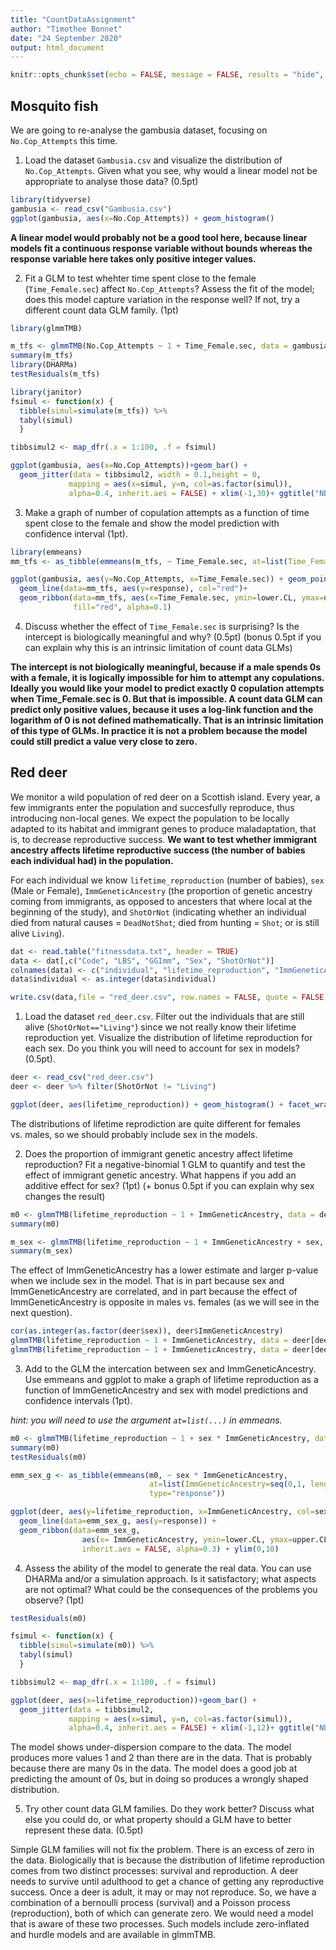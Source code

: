 ```yaml
---
title: "CountDataAssignment"
author: "Timothee Bonnet"
date: "24 September 2020"
output: html_document
---
```


```r
knitr::opts_chunk$set(echo = FALSE, message = FALSE, results = "hide", fig.show='hide')
```

## Mosquito fish

We are going to re-analyse the gambusia dataset, focusing on ```No.Cop_Attempts``` this time.

1. Load the dataset ```Gambusia.csv``` and visualize the distribution of ```No.Cop_Attempts```. Given what you see, why would a linear model not be appropriate to analyse those data? (0.5pt)

```r
library(tidyverse)
gambusia <- read_csv("Gambusia.csv")
ggplot(gambusia, aes(x=No.Cop_Attempts)) + geom_histogram()
```

**A linear model would probably not be a good tool here, because linear models fit a continuous response variable without bounds whereas the response variable here takes only positive integer values.**


2. Fit a GLM to test whehter time spent close to the female (```Time_Female.sec```) affect ```No.Cop_Attempts```? Assess the fit of the model; does this model capture variation in the response well? If not, try a different count data GLM family. (1pt) 

```r
library(glmmTMB)

m_tfs <- glmmTMB(No.Cop_Attempts ~ 1 + Time_Female.sec, data = gambusia, family = "nbinom1")
summary(m_tfs)
library(DHARMa)
testResiduals(m_tfs)
```

```r
library(janitor)
fsimul <- function(x) {
  tibble(simul=simulate(m_tfs)) %>% 
  tabyl(simul)
  }

tibbsimul2 <- map_dfr(.x = 1:100, .f = fsimul)

ggplot(gambusia, aes(x=No.Cop_Attempts))+geom_bar() +
  geom_jitter(data = tibbsimul2, width = 0.1,height = 0,
             mapping = aes(x=simul, y=n, col=as.factor(simul)),
             alpha=0.4, inherit.aes = FALSE) + xlim(-1,30)+ ggtitle("Nbinom1 GLM")

```



3. Make a graph of number of copulation attempts as a function of time spent close to the female and show the model prediction with confidence interval (1pt).

```r
library(emmeans)
mm_tfs <- as_tibble(emmeans(m_tfs, ~ Time_Female.sec, at=list(Time_Female.sec=seq(0, 520, length.out = 100)), type="response"))

ggplot(gambusia, aes(y=No.Cop_Attempts, x=Time_Female.sec)) + geom_point() +
  geom_line(data=mm_tfs, aes(y=response), col="red")+
  geom_ribbon(data=mm_tfs, aes(x=Time_Female.sec, ymin=lower.CL, ymax=upper.CL), inherit.aes = FALSE,
              fill="red", alpha=0.1)

```


4. Discuss whether the effect of ```Time_Female.sec``` is surprising? Is the intercept is biologically meaningful and why? (0.5pt) (bonus 0.5pt if you can explain why this is an intrinsic limitation of count data GLMs)

**The intercept is not biologically meaningful, because if a male spends 0s with a female, it is logically impossible for him to attempt any copulations. Ideally you would like your model to predict exactly 0 copulation attempts when Time_Female.sec is 0. But that is impossible. A count data GLM can predict only positive values, because it uses a log-link function and the logarithm of 0 is not defined mathematically. That is an intrinsic limitation of this type of GLMs. In practice it is not a problem because the model could still predict a value very close to zero.**

## Red deer

We monitor a wild population of red deer on a Scottish island. Every year, a few immigrants enter the population and succesfully reproduce, thus introducing non-local genes. We expect the population to be locally adapted to its habitat and immigrant genes to produce maladaptation, that is, to decrease reproductive success.
**We want to test whether immigrant ancestry affects lifetime reproductive success (the number of babies each individual had) in the population.**

For each individual we know ```lifetime_reproduction``` (number of babies), ```sex ``` (Male or Female), ```ImmGeneticAncestry``` (the proportion of genetic ancestry coming from immigrants, as opposed to ancesters that where local at the beginning of the study), and ```ShotOrNot``` (indicating whether an individual died from natural causes = ```DeadNotShot```; died from hunting = ```Shot```; or is still alive ```Living```).



```r
dat <- read.table("fitnessdata.txt", header = TRUE)
data <- dat[,c("Code", "LBS", "GGImm", "Sex", "ShotOrNot")]
colnames(data) <- c("individual", "lifetime_reproduction", "ImmGeneticAncestry",  "sex", "ShotOrNot")
data$individual <- as.integer(data$individual)

write.csv(data,file = "red_deer.csv", row.names = FALSE, quote = FALSE)
```

1. Load the dataset ```red_deer.csv```. Filter out the individuals that are still alive (```ShotOrNot=="Living"```) since we not really know their lifetime reproduction yet. Visualize the distribution of lifetime reproduction for each sex. Do you think you will need to account for sex in models? (0.5pt).

```r
deer <- read_csv("red_deer.csv")
deer <- deer %>% filter(ShotOrNot != "Living")

ggplot(deer, aes(lifetime_reproduction)) + geom_histogram() + facet_wrap(~sex)
```

The distributions of lifetime reprodiction are quite different for females vs. males, so we should probably include sex in the models. 

2. Does the proportion of immigrant genetic ancestry affect lifetime reproduction? Fit a negative-binomial 1 GLM to quantify and test the effect of immigrant genetic ancestry. What happens if you add an additive effect for sex? (1pt) (+ bonus 0.5pt if you can explain why sex changes the result)
```r
m0 <- glmmTMB(lifetime_reproduction ~ 1 + ImmGeneticAncestry, data = deer, family = nbinom1())
summary(m0)

m_sex <- glmmTMB(lifetime_reproduction ~ 1 + ImmGeneticAncestry + sex, data = deer, family = nbinom1())
summary(m_sex)

```


The effect of ImmGeneticAncestry has a lower estimate and larger p-value when we include sex in the model. That is in part because sex and ImmGeneticAncestry are correlated, and in part because the effect of ImmGeneticAncestry is opposite in males vs. females (as we will see in the next question).

```r
cor(as.integer(as.factor(deer$sex)), deer$ImmGeneticAncestry)
glmmTMB(lifetime_reproduction ~ 1 + ImmGeneticAncestry, data = deer[deer$sex=="Female",], family = nbinom1())
glmmTMB(lifetime_reproduction ~ 1 + ImmGeneticAncestry, data = deer[deer$sex=="Male",], family = nbinom1())
```


3. Add to the GLM the intercation between sex and ImmGeneticAncestry. Use emmeans and ggplot to make a graph of lifetime reproduction as a function of ImmGeneticAncestry and sex with model predictions and confidence intervals (1pt).

_hint: you will need to use the argument ```at=list(...)``` in emmeans._

```r
m0 <- glmmTMB(lifetime_reproduction ~ 1 + sex * ImmGeneticAncestry, data = deer, family = nbinom1())
summary(m0)
testResiduals(m0)

emm_sex_g <- as_tibble(emmeans(m0, ~ sex * ImmGeneticAncestry, 
                               at=list(ImmGeneticAncestry=seq(0,1, length.out = 100)),
                               type="response"))

ggplot(deer, aes(y=lifetime_reproduction, x=ImmGeneticAncestry, col=sex)) + geom_point(alpha=0.3) + 
  geom_line(data=emm_sex_g, aes(y=response)) +
  geom_ribbon(data=emm_sex_g, 
                aes(x= ImmGeneticAncestry, ymin=lower.CL, ymax=upper.CL, fill=sex),
                inherit.aes = FALSE, alpha=0.3) + ylim(0,10)

```


4. Assess the ability of the model to generate the real data. You can use DHARMa and/or a simulation approach. Is it satisfactory; what aspects are not optimal? What could be the consequences of the problems you observe?  (1pt) 

```r
testResiduals(m0)

fsimul <- function(x) {
  tibble(simul=simulate(m0)) %>% 
  tabyl(simul)
  }

tibbsimul2 <- map_dfr(.x = 1:100, .f = fsimul)

ggplot(deer, aes(x=lifetime_reproduction))+geom_bar() +
  geom_jitter(data = tibbsimul2, 
             mapping = aes(x=simul, y=n, col=as.factor(simul)),
             alpha=0.4, inherit.aes = FALSE) + xlim(-1,12)+ ggtitle("Nbinom1 GLM")


```

The model shows under-dispersion compare to the data. The model produces more values 1 and 2 than there are in the data. That is probably because there are many 0s in the data. The model does a good job at predicting the amount of 0s, but in doing so produces a wrongly shaped distribution.


5. Try other count data GLM families. Do they work better? Discuss what else you could do, or what property should a GLM have to better represent these data. (0.5pt)

Simple GLM families will not fix the problem. There is an excess of zero in the data. Biologically that is because the distribution of lifetime reproduction comes from two distinct processes: survival and reproduction. A deer needs to survive until adulthood to get a chance of getting any reproductive success. Once a deer is adult, it may or may not reproduce. So, we have a combination of a bernoulli process (survival) and a Poisson process (reproduction), both of which can generate zero. We would need a model that is aware of these two processes. Such models include zero-inflated and hurdle models and are available in glmmTMB.



